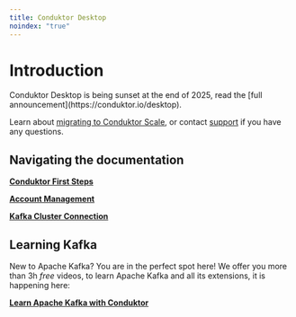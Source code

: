 ```yaml
---
title: Conduktor Desktop
noindex: "true"
---
```


# Introduction

<Warning>
Conduktor Desktop is being sunset at the end of 2025, read the [full announcement](https://conduktor.io/desktop).

Learn about [migrating to Conduktor Scale](/desktop/migrating-to-conduktor-scale), or contact [support](https://support.conduktor.io/) if you have any questions.
</Warning>

## Navigating the documentation

**[Conduktor First Steps](/desktop/conduktor-first-steps/install)**

**[Account Management](/desktop/account-management)**

**[Kafka Cluster Connection](/desktop/kafka-cluster-connection/setting-up-a-connection-to-kafka)**

## Learning Kafka

New to Apache Kafka? You are in the perfect spot here! We offer you more than 3h _free_ videos, to learn Apache Kafka and all its extensions, it is happening here:

**[Learn Apache Kafka with Conduktor](/desktop/learn-apache-kafka-with-conduktor)**
